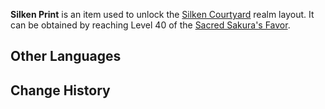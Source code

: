 {{Item Infobox
|id           = 222001
|image        = Item Silken Print.png
|type         = Consumables
|invCategory  = Precious Items
|rarity       = 4
|description  = A prayer plaque that displays lovely [[Inazuma]]n scenery, carved upon exquisite [[Yumemiru Wood]] in full color.<br />You can use Sub-Space Creation to imprint this elegant scene upon your [[Serenitea Pot]]...
|source1      = Reward from Level 40 [[Sacred Sakura's Favor]]
}}
'''Silken Print''' is an item used to unlock the [[Silken Courtyard]] realm layout. It can be obtained by reaching Level 40 of the [[Sacred Sakura's Favor]].

==Other Languages==
{{Other Languages
|en      = Silken Print
|zhs     = 「绘绮之枕印」
|zhs_rm  = "Huìqǐ zhī Zhěnyìn"
|zht     = 「繪綺之枕印」
|zht_rm  = "Huìqǐ zhī Zhěnyìn"
|zh_tl   = 
|ja      = 「絵綺の枕印」
|ja_rm   = "Kaiki no Chin'in"{{Assumed}}
|ja_tl   = 
|ko      = 「회기의 베개 자국」
|ko_rm   = 
|ko_tl   = 
|es      = Impresión de seda
|es_tl   = 
|fr      = Imprimé de soie
|fr_tl   = Silken Print
|ru      = Шёлковый принт
|ru_tl   = 
|th      = "Silken Print"
|th_rm   = 
|th_tl   = 
|vi      = "Dấu Ấn Sắc Màu"
|vi_tl   = 
|de      = Seidendruck
|de_tl   = Silk Printing
|id      = Silken Print
|pt      = Selo de Seda
|pt_tl   = 
}}

==Change History==
{{Change History|2.2}}